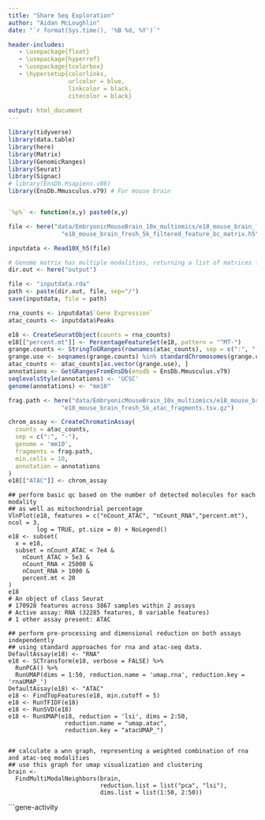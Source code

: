 ---
title: "Share Seq Exploration"
author: "Aidan McLoughlin"
date: "`r format(Sys.time(), '%B %d, %Y')`"

header-includes:
   - \usepackage{float}
   - \usepackage{hyperref}
   - \usepackage{tcolorbox}
   - \hypersetup{colorlinks, 
                 urlcolor = blue,
                 linkcolor = black, 
                 citecolor = black}
                 
output: html_document                 
---


```{r libraries}
library(tidyverse)
library(data.table)
library(here)
library(Matrix)
library(GenomicRanges)
library(Seurat)
library(Signac)
# library(EnsDb.Hsapiens.v86)
library(EnsDb.Mmusculus.v79) # For mouse brain


`%p%` <- function(x,y) paste0(x,y)
```



```{r setup-dirs}

file <- here("data/EmbryonicMouseBrain_10x_multiomics/e18_mouse_brain_fresh/" %p%  
               "e18_mouse_brain_fresh_5k_filtered_feature_bc_matrix.h5")

inputdata <- Read10X_h5(file)

# Genome matrix has multiple modalities, returning a list of matrices for this genome
dir.out <- here("output")

file <- "inputdata.rda"
path <- paste(dir.out, file, sep="/")
save(inputdata, file = path)
```

```{r setup}
rna_counts <- inputdata$`Gene Expression`
atac_counts <- inputdata$Peaks

e18 <- CreateSeuratObject(counts = rna_counts)
e18[["percent.mt"]] <- PercentageFeatureSet(e18, pattern = "^MT-")
grange.counts <- StringToGRanges(rownames(atac_counts), sep = c(":", "-"))
grange.use <- seqnames(grange.counts) %in% standardChromosomes(grange.counts)
atac_counts <- atac_counts[as.vector(grange.use), ]
annotations <- GetGRangesFromEnsDb(ensdb = EnsDb.Mmusculus.v79)
seqlevelsStyle(annotations) <- 'UCSC'
genome(annotations) <- "mm10"
```

```{r add-atac-frags}


frag.path <- here("data/EmbryonicMouseBrain_10x_multiomics/e18_mouse_brain_fresh/" %p%  
               "e18_mouse_brain_fresh_5k_atac_fragments.tsv.gz")

chrom_assay <- CreateChromatinAssay(
  counts = atac_counts,
  sep = c(":", "-"),
  genome = 'mm10',
  fragments = frag.path,
  min.cells = 10,
  annotation = annotations
)
e18[["ATAC"]] <- chrom_assay
```



```{basic qc}
## perform basic qc based on the number of detected molecules for each modality
## as well as mitochondrial percentage
VlnPlot(e18, features = c("nCount_ATAC", "nCount_RNA","percent.mt"), ncol = 3,
        log = TRUE, pt.size = 0) + NoLegend()
e18 <- subset(
  x = e18,
  subset = nCount_ATAC < 7e4 &
    nCount_ATAC > 5e3 &
    nCount_RNA < 25000 &
    nCount_RNA > 1000 &
    percent.mt < 20
)
e18
# An object of class Seurat 
# 170928 features across 3867 samples within 2 assays 
# Active assay: RNA (32285 features, 0 variable features)
# 1 other assay present: ATAC
```

```{r-umap}
## perform pre-processing and dimensional reduction on both assays independently
## using standard approaches for rna and atac-seq data.
DefaultAssay(e18) <- "RNA"
e18 <- SCTransform(e18, verbose = FALSE) %>%
  RunPCA() %>%
  RunUMAP(dims = 1:50, reduction.name = 'umap.rna', reduction.key = 'rnaUMAP_')
DefaultAssay(e18) <- "ATAC"
e18 <- FindTopFeatures(e18, min.cutoff = 5)
e18 <- RunTFIDF(e18)
e18 <- RunSVD(e18)
e18 <- RunUMAP(e18, reduction = 'lsi', dims = 2:50,
                reduction.name = "umap.atac",
                reduction.key = "atacUMAP_")


## calculate a wnn graph, representing a weighted combination of rna and atac-seq modalities
## use this graph for umap visualization and clustering
brain <- 
  FindMultiModalNeighbors(brain, 
                          reduction.list = list("pca", "lsi"), 
                          dims.list = list(1:50, 2:50))
```





```{gene-activity}


